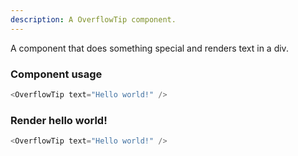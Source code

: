 ```yaml
---
description: A OverflowTip component.
---
```



A component that does something special and renders text in a div.

### Component usage

```js
<OverflowTip text="Hello world!" />
```

### Render hello world!

```js live
<OverflowTip text="Hello world!" />
```
